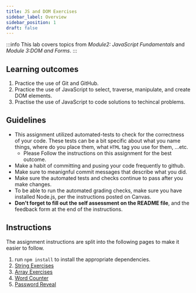 ```yaml
---
title: JS and DOM Exercises
sidebar_label: Overview
sidebar_position: 1
draft: false
---
```


:::info
This lab covers topics from *Module2: JavaScript Fundamentals* and *Module 3:DOM and Forms*.
:::
## Learning outcomes
1. Practice the use of Git and GitHub.
2. Practice the use of JavaScript to select, traverse, manipulate, and create DOM elements.
3. Practise the use of JavaScript to code solutions to techincal problems.

## Guidelines
* This assignment utilized automated-tests to check for the correctness of your code. These tests can be a bit specific about what you name things, where do you place them, what `HTML` tag you use for them, ...etc.
  * Please Follow the instructions on this assignment for the best outcome.
* Make a habit of committing and pusing your code frequently to github.
* Make sure to meanignful commit messages that describe what you did.
* Make sure the automated tests and checks continue to pass after you make changes.
* To be able to run the automated grading checks, make sure you have installed Node.js, per the instructions posted on Canvas.
* **Don't forget to fill out the self assessment on the README file**, and the feedback form at the end of the instructions.

## Instructions
The assignment instructions are split into the following pages to make it easier to follow.
1. run `npm install` to install the appropriate dependencies.
2. [String Exercises](string-exercises)
3. [Array Exercises](array-exercises)
4. [Word Counter](word-counter)
5. [Password Reveal](show-password-toggle)